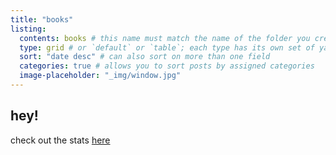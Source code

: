 ```yaml
---
title: "books"
listing: 
  contents: books # this name must match the name of the folder you created in step #1; here, all Quarto docs in the `posts` directory will be included on your listing page
  type: grid # or `default` or `table`; each type has its own set of yaml options to include
  sort: "date desc" # can also sort on more than one field
  categories: true # allows you to sort posts by assigned categories 
  image-placeholder: "_img/window.jpg"
---
```




::: {.callout-warning icon=false appearance="minimal"}

## hey!

check out the stats [here](bookstats.qmd)

:::